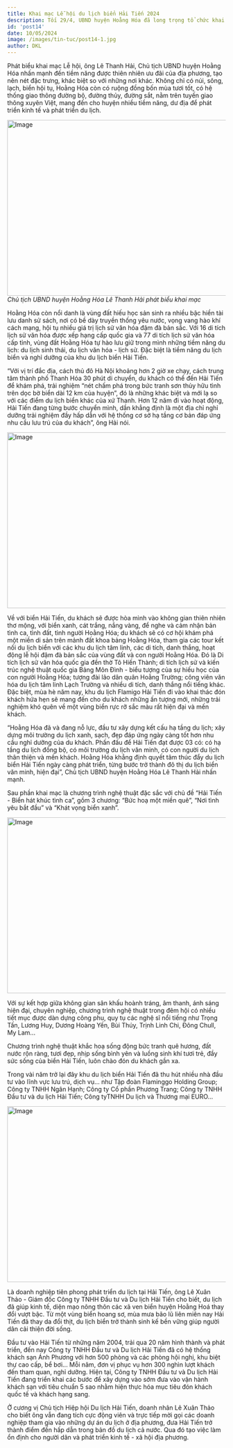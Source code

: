 ```yaml
---
title: Khai mạc Lễ hội du lịch biển Hải Tiến 2024
description: Tối 29/4, UBND huyện Hoằng Hóa đã long trọng tổ chức khai mạc Lễ hội du lịch biển Hải Tiến năm 2024, với chủ đề “Hải Tiến – Biển hát khúc tình ca”, sự kiện đã chính thức “mở màn” mùa du lịch năm 2024, nhằm tiếp tục giới thiệu, quảng bá tiềm năng, thế mạnh của du lịch Hải Tiến, qua đó thu hút du khách và các nhà đầu tư đến với Hải Tiến, Hoằng Hoá đồng thời khẳng định quyết tâm thúc đẩy du lịch biển Hải Tiến ngày càng phát triển, từng bước trở thành đô thị du lịch biển văn minh, hiện đại.
id: 'post14'
date: 10/05/2024
image: /images/tin-tuc/post14-1.jpg
author: DKL
---
```


Phát biểu khai mạc Lễ hội, ông Lê Thanh Hải, Chủ tịch UBND huyện Hoằng Hóa nhấn mạnh đến tiềm năng được thiên nhiên ưu đãi của địa phương, tạo nên nét đặc trưng, khác biệt so với những nơi khác. Không chỉ có núi, sông, lạch, biển hội tụ, Hoằng Hóa còn có ruộng đồng bốn mùa tươi tốt, có hệ thống giao thông đường bộ, đường thủy, đường sắt, nằm trên tuyến giao thông xuyên Việt, mang đến cho huyện nhiều tiềm năng, dư địa để phát triển kinh tế và phát triển du lịch.

<img
	src="../../public/images/tin-tuc/post14-1.jpg"
	className="w-full"
	width="718"
	height="404"
	alt="Image"
/>
_Chủ tịch UBND huyện Hoằng Hóa Lê Thanh Hải phát biểu khai mạc_

Hoằng Hóa còn nổi danh là vùng đất hiếu học sản sinh ra nhiều bậc hiền tài lưu danh sử sách, nơi có bề dày truyền thống yêu nước, vọng vang hào khí cách mạng, hội tụ nhiều giá trị lịch sử văn hóa đậm đà bản sắc. Với 16 di tích lịch sử văn hóa được xếp hạng cấp quốc gia và 77 di tích lịch sử văn hóa cấp tỉnh, vùng đất Hoằng Hóa tự hào lưu giữ trong mình những tiềm năng du lịch: du lịch sinh thái, du lịch văn hóa - lịch sử. Đặc biệt là tiềm năng du lịch biển và nghỉ dưỡng của khu du lịch biển Hải Tiến.

“Với vị trí đắc địa, cách thủ đô Hà Nội khoảng hơn 2 giờ xe chạy, cách trung tâm thành phố Thanh Hóa 30 phút di chuyển, du khách có thể đến Hải Tiến để khám phá, trải nghiệm “nét chấm phá trong bức tranh sơn thủy hữu tình trên dọc bờ biển dài 12 km của huyện”, đó là những khác biệt và mới lạ so với các điểm du lịch biển khác của xứ Thanh. Hơn 12 năm đi vào hoạt động, Hải Tiến đang từng bước chuyển mình, dần khẳng định là một địa chỉ nghỉ dưỡng trải nghiệm đầy hấp dẫn với hệ thống cơ sở hạ tầng cơ bản đáp ứng nhu cầu lưu trú của du khách”, ông Hải nói.

<img
	src="../../public/images/tin-tuc/post14-2.jpg"
	className="w-full"
	width="718"
	height="404"
	alt="Image"
/>

Về với biển Hải Tiến, du khách sẽ được hòa mình vào không gian thiên nhiên thơ mộng, với biển xanh, cát trắng, nắng vàng, để nghe và cảm nhận bản tình ca, tình đất, tình người Hoằng Hóa; du khách sẽ có cơ hội khám phá một miền di sản trên mảnh đất khoa bảng Hoằng Hóa, tham gia các tour kết nối du lịch biển với các khu du lịch tâm linh, các di tích, danh thắng, hoạt động lễ hội đậm đà bản sắc của vùng đất và con người Hoằng Hóa. Đó là Di tích lịch sử văn hóa quốc gia đền thờ Tô Hiến Thành; di tích lịch sử và kiến trúc nghệ thuật quốc gia Bảng Môn Đình - biểu tượng của sự hiếu học của con người Hoằng Hóa; tượng đài lão dân quân Hoằng Trường; công viên văn hóa du lịch tâm linh Lạch Trường và nhiều di tích, danh thắng nổi tiếng khác. Đặc biệt, mùa hè năm nay, khu du lịch Flamigo Hải Tiến đi vào khai thác đón khách hứa hẹn sẽ mang đến cho du khách những ấn tượng mới, những trải nghiệm khó quên về một vùng biển rực rỡ sắc màu rất hiện đại và mến khách.

“Hoằng Hóa đã và đang nỗ lực, đầu tư xây dựng kết cấu hạ tầng du lịch; xây dựng môi trường du lịch xanh, sạch, đẹp đáp ứng ngày càng tốt hơn nhu cầu nghỉ dưỡng của du khách. Phấn đấu để Hải Tiến đạt được 03 có: có hạ tầng du lịch đồng bộ, có môi trường du lịch văn minh, có con người du lịch thân thiện và mến khách. Hoằng Hóa khẳng định quyết tâm thúc đẩy du lịch biển Hải Tiến ngày càng phát triển, từng bước trở thành đô thị du lịch biển văn minh, hiện đại”, Chủ tịch UBND huyện Hoằng Hóa Lê Thanh Hải nhấn mạnh.

Sau phần khai mạc là chương trình nghệ thuật đặc sắc với chủ đề “Hải Tiến - Biển hát khúc tình ca”, gồm 3 chương: “Bức hoạ một miền quê”, “Nơi tình yêu bắt đầu” và “Khát vọng biển xanh”.

<img
	src="../../public/images/tin-tuc/post14-3.jpg"
	className="w-full"
	width="718"
	height="404"
	alt="Image"
/>

Với sự kết hợp giữa không gian sân khấu hoành tráng, âm thanh, ánh sáng hiện đại, chuyên nghiệp, chương trình nghệ thuật trong đêm hội có nhiều tiết mục được dàn dựng công phu, quy tụ các nghệ sĩ nổi tiếng như Trọng Tấn, Lương Huy, Dương Hoàng Yến, Bùi Thúy, Trịnh Linh Chi, Đông Chull, My Lam...

Chương trình nghệ thuật khắc hoạ sống động bức tranh quê hương, đất nước rộn ràng, tươi đẹp, nhịp sống bình yên và luồng sinh khí tươi trẻ, đầy sức sống của biển Hải Tiến, luôn chào đón du khách gần xa.

Trong vài năm trở lại đây khu du lịch biển Hải Tiến đã thu hút nhiều nhà đầu tư vào lĩnh vực lưu trú, dịch vụ… như Tập đoàn Flaminggo Holding Group; Công ty TNHH Ngân Hạnh; Công ty Cổ phần Phương Trang; Công ty TNHH Đầu tư và du lịch Hải Tiến; Công tyTNHH Du lịch và Thương mại EURO…

<img
	src="../../public/images/tin-tuc/post14-4.jpg"
	className="w-full"
	width="718"
	height="404"
	alt="Image"
/>

Là doanh nghiệp tiên phong phát triển du lịch tại Hải Tiến, ông Lê Xuân Thảo - Giám đốc Công ty TNHH Đầu tư và Du lịch Hải Tiến cho biết, du lịch đã giúp kinh tế, diện mạo nông thôn các xã ven biển huyện Hoằng Hoá thay đổi vượt bậc. Từ một vùng biển hoang sơ, mùa mưa bão lũ liên miên nay Hải Tiến đã thay da đổi thịt, du lịch biển trở thành sinh kế bền vững giúp người dân cải thiện đời sống.

Đầu tư vào Hải Tiến từ những năm 2004, trải qua 20 năm hình thành và phát triển, đến nay Công ty TNHH Đầu tư và Du lịch Hải Tiến đã có hệ thống khách sạn Ánh Phương với hơn 500 phòng và các phòng hội nghị, khu biệt thự cao cấp, bể bơi... Mỗi năm, đơn vị phục vụ hơn 300 nghìn lượt khách đến tham quan, nghỉ dưỡng. Hiện tại, Công ty TNHH Đầu tư và Du lịch Hải Tiến đang triển khai các bước để xây dựng vào sớm đưa vào vận hành khách sạn với tiêu chuẩn 5 sao nhằm hiện thực hóa mục tiêu đón khách quốc tế và khách hạng sang.

Ở cương vị Chủ tịch Hiệp hội Du lịch Hải Tiến, doanh nhân Lê Xuân Thảo cho biết ông vẫn đang tích cực động viên và trực tiếp mời gọi các doanh nghiệp tham gia vào những dự án du lịch ở địa phương, đưa Hải Tiến trở thành điểm đến hấp dẫn trong bản đồ du lịch cả nước. Qua đó tạo việc làm ổn định cho người dân và phát triển kinh tế - xã hội địa phương.
